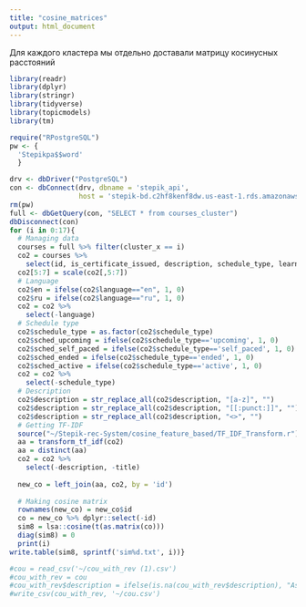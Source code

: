 ```yaml
---
title: "cosine_matrices"
output: html_document
---
```

Для каждого кластера мы отдельно доставали матрицу косинусных расстояний

```r
library(readr)
library(dplyr)
library(stringr)
library(tidyverse)
library(topicmodels)
library(tm)
```


```r
require("RPostgreSQL")
pw <- {
  'Stepikpa$$word'
  }

drv <- dbDriver("PostgreSQL")
con <- dbConnect(drv, dbname = 'stepik_api',
                 host = 'stepik-bd.c2hf8kenf8dw.us-east-1.rds.amazonaws.com', port = 5432, user = 'stepik_master', password = pw)
rm(pw)
full <- dbGetQuery(con, "SELECT * from courses_cluster")
dbDisconnect(con)
for (i in 0:17){
  # Managing data
  courses = full %>% filter(cluster_x == i)
  co2 = courses %>%
    select(id, is_certificate_issued, description, schedule_type, learners_count, quizzes_count, time_to_complete, language, title, is_paid)
  co2[5:7] = scale(co2[,5:7])
  # Language
  co2$en = ifelse(co2$language=="en", 1, 0)
  co2$ru = ifelse(co2$language=="ru", 1, 0)
  co2 = co2 %>%
    select(-language)
  # Schedule type
  co2$schedule_type = as.factor(co2$schedule_type)
  co2$sched_upcoming = ifelse(co2$schedule_type=='upcoming', 1, 0)
  co2$sched_self_paced = ifelse(co2$schedule_type=='self_paced', 1, 0)
  co2$sched_ended = ifelse(co2$schedule_type=='ended', 1, 0)
  co2$sched_active = ifelse(co2$schedule_type=='active', 1, 0)
  co2 = co2 %>%
    select(-schedule_type)
  # Description
  co2$description = str_replace_all(co2$description, "[a-z]", "")
  co2$description = str_replace_all(co2$description, "[[:punct:]]", "")
  co2$description = str_replace_all(co2$description, "<>", "")
  # Getting TF-IDF
  source("~/Stepik-rec-System/cosine_feature_based/TF_IDF_Transform.r")
  aa = transform_tf_idf(co2)
  aa = distinct(aa)
  co2 = co2 %>%
    select(-description, -title)
  
  new_co = left_join(aa, co2, by = 'id')
  
  # Making cosine matrix
  rownames(new_co) = new_co$id
  co = new_co %>% dplyr::select(-id)
  sim8 = lsa::cosine(t(as.matrix(co)))
  diag(sim8) = 0
  print(i)
write.table(sim8, sprintf('sim%d.txt', i))}

#cou = read_csv('~/cou_with_rev (1).csv')
#cou_with_rev = cou
#cou_with_rev$description = ifelse(is.na(cou_with_rev$description), "Ass", #cou_with_rev$description)
#write_csv(cou_with_rev, '~/cou.csv')
```

